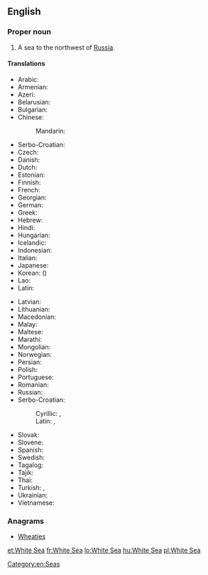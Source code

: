 ==English==
{{rfc-auto}}
{{wikipedia}}

===Proper noun===
{{en-proper noun|sg=the [[white|White]] [[sea|Sea]]}}

# A sea to the northwest of [[Russia]].

====Translations====
{{trans-top|a sea to the northwest of Russia}}
* Arabic: {{t-|ar|البحر الأبيض|m|tr=al-baHr al-'ábyaD|sc=Arab}}
* Armenian: {{t-|hy|Սպիտակ ծով|tr=Spitak çov}}
* Azeri: {{t-|az|Ağ dəniz}}
* Belarusian: {{t-|be|Белае мора|n|tr=Bélaje móra|sc=Cyrl}}
* Bulgarian: {{t-|bg|Бяло море|n|tr=Bjálo móre|sc=Cyrl}}
* Chinese:
*: Mandarin: {{t|zh|白海|tr=Báihǎi|sc=Hani}}
* Serbo-Croatian: {{t|sh|Bijelo more}}
* Czech: {{t-|cs|Bílé moře}}
* Danish: {{t-|da|Hvidehavet|n}}
* Dutch: {{t-|nl|Witte Zee|f}}
* Estonian: {{t+|et|Valge meri}}
* Finnish: {{t+|fi|Vienanmeri}}
* French: {{t+|fr|mer Blanche|f}}
* Georgian: {{t-|ka|თეთრი ზღვა|tr=t’et’ri zğva|sc=Geor}}
* German: {{t-|de|Weißes Meer|n}}
* Greek: {{t-|el|Λευκή Θάλασσα|f|tr=Lefkí Thálassa|sc=Grek}}
* Hebrew: {{t-|he|הים הלבן|m|tr=ha-yam ha-laván|sc=Hebr}}
* Hindi: {{t-|hi|सफ़ेद सागर|m|tr=safed sāgar|sc=Deva}}
* Hungarian: {{t+|hu|Fehér-tenger}}
* Icelandic: {{t-|is|Hvítahaf|n}}
* Indonesian: {{t-|id|Laut Putih}}
* Italian: {{t-|it|Mar Bianco|m}}
* Japanese: {{t-|ja|白海|tr=はっかい, Hakkai|sc=Jpan}}
* Korean: {{t-|ko|백해|tr=Baek-hae|sc=Kore}} ({{t+|ko|白海|sc=Kore}})
* Lao: {{t+|lo|ທະເລຂາວ|tr=thalē khāo|sc=Laoo}}
* Latin: {{t-|la|Mare Album|n}}
{{trans-mid}}
* Latvian: {{t-|lv|Baltā jūra|f}}
* Lithuanian: {{t-|lt|Baltoji jūra|f}}
* Macedonian: {{t-|mk|Бело Море|n|tr=Bélo Móre|sc=Cyrl}}
* Malay: {{t-|ms|Laut Putih}}
* Maltese: {{t-|mt|Baħar l-Abjad}}
* Marathi: {{t-|mr|सफेद समुद्र|m|tr=safeda samudra|sc=Deva}}
* Mongolian: {{t-|mn|Цагаан тэнгис|tr=Tsagaan tengis|sc=Cyrl}}
* Norwegian: {{t-|no|Kvitsjøen|m}}
* Persian: {{t-|fa|دریای سفید|tr=daryâ-ye safid|sc=fa-Arab}}
* Polish: {{t+|pl|Morze Białe|n}}
* Portuguese: {{t-|pt|Mar Branco|m}}
* Romanian: {{t+|ro|Marea Albă|f}}
* Russian: {{t-|ru|Белое море|n|tr=Béloje móre}}
* Serbo-Croatian:
*: Cyrillic: {{t-|sh|Бијело море|n|sc=Cyrl}} {{qualifier|Ijekavian}}, {{t-|sh|Бело море|n|sc=Cyrl}} {{qualifier|Ekavian}}
*: Latin: {{t-|sh|Bijelo more|n}} {{qualifier|Ijekavian}}, {{t-|sh|Belo more|n}} {{qualifier|Ekavian}}
* Slovak: {{t-|sk|Biele more|n}}
* Slovene: {{t-|sl|Belo morje|n}}
* Spanish: {{t-|es|mar Blanco|m}}
* Swedish: {{t-|sv|Vita havet|n}}
* Tagalog: {{t-|tl|Dagat na Puti}}
* Tajik: {{t-|tg|Баҳри Сафед|tr=Bahri Safed|sc=Cyrl}}
* Thai: {{t-|th|ทะเลขาว|tr=tálay kăao|sc=Thai}}
* Turkish: {{t+|tr|Beyazdeniz}},  {{t-|tr|Beyaz Deniz}}
* Ukrainian: {{t-|uk|Біле море|n|tr=Bíle móre|sc=Cyrl}}
* Vietnamese: {{t-|vi|Biển Trắng}}
{{trans-bottom}}

===Anagrams===
* [[Wheaties#English|Wheaties]]

[[Category:en:Seas]]

[[et:White Sea]]
[[fr:White Sea]]
[[lo:White Sea]]
[[hu:White Sea]]
[[pl:White Sea]]